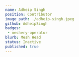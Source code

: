 ---
name: Adheip Singh
position: Contributor
image_path: ./adheip-singh.jpeg
github: AdheipSingh
badges:
 - meshery-operator
blurb: Mesh Head
status: Inactive
published: true
---
